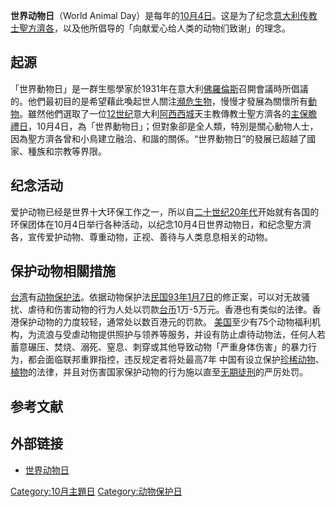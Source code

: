 
'''世界动物日'''（World Animal Day）是每年的[[10月4日|10月4日]]。这是为了纪念[[意大利|意大利]][[传教士|传教士]][[聖方濟各_(亞西西)|聖方濟各]]，以及他所倡导的「向献爱心给人类的动物们致谢」的理念。

== 起源 ==
「世界動物日」是一群生態學家於1931年在意大利[[佛羅倫斯|佛羅倫斯]]召開會議時所倡議的。他們最初目的是希望藉此喚起世人關注[[瀕危生物|瀕危生物]]，慢慢才發展為關懷所有[[動物|動物]]。雖然他們選取了一位[[12世纪|12世纪]]意大利[[阿西西|阿西西城]]天主教傳教士聖方濟各的[[羅馬天主教聖人歷|主保瞻禮日]]，10月4日，為「世界動物日」；但對象卻是全人類，特別是關心動物人士，因為聖方濟各曾和小鳥建立融洽、和諧的關係。“世界動物日”的發展已超越了國家、種族和宗教等界限。

== 纪念活动 ==
爱护动物已经是世界十大环保工作之一，所以自[[二十世纪|二十世纪]][[20年代|20年代]]开始就有各国的环保团体在10月4日举行各种活动，以纪念10月4日世界动物日，和纪念聖方濟各，宣传爱护动物、尊重动物，正视、善待与人类息息相关的动物。

== 保护动物相關措施 ==
[[台湾|台湾]]有[[动物保护法|动物保护法]]。依据动物保护法[[2004年|民国93年]][[1月7日|1月7日]]的修正案，可以对无故骚扰、虐待和伤害动物的行为人处以罚款[[台币|台币]]1万-5万元。香港也有类似的法律。香港保护动物的力度较轻，通常处以数百港元的罚款。
[[美国|美国]]至少有75个动物福利机构，为流浪与受虐动物提供照护与领养等服务，并设有防止虐待动物法，任何人若蓄意碾压、焚烧、溺死、窒息、刺穿或其他导致动物「严重身体伤害」的暴力行为，都会面临联邦重罪指控，违反规定者将处最高7年
中国有设立保护[[珍稀动物|珍稀动物]]、[[植物|植物]]的法律，并且对伤害国家保护动物的行为施以直至[[无期徒刑|无期徒刑]]的严厉处罚。

== 参考文献 ==
{{Reflist}}

== 外部链接 ==
* [http://www.worldanimalday.org.uk/  世界动物日]{{Wayback|url=http://www.worldanimalday.org.uk/ |date=20040926012729 }}{{en}}

[[Category:10月主題日|Category:10月主題日]]
[[Category:动物保护日|Category:动物保护日]]